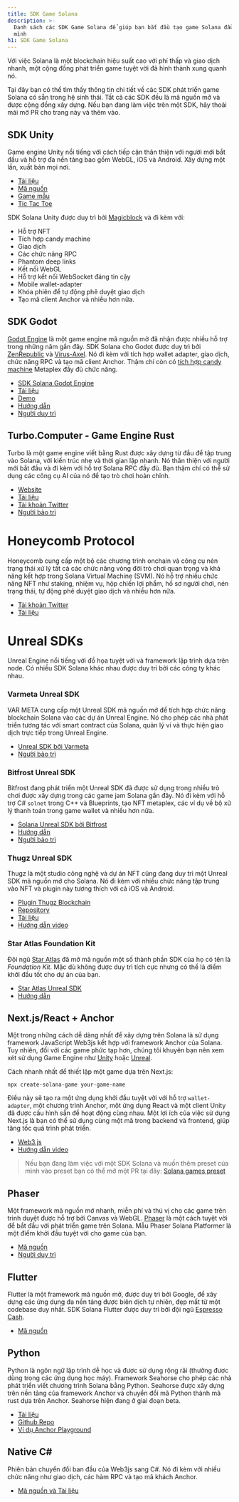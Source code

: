 ```yaml
---
title: SDK Game Solana
description: >-
  Danh sách các SDK Game Solana để giúp bạn bắt đầu tạo game Solana đầu tiên của
  mình
h1: SDK Game Solana
---
```


Với việc Solana là một blockchain hiệu suất cao với phí thấp và giao dịch nhanh,
một cộng đồng phát triển game tuyệt vời đã hình thành xung quanh nó.

Tại đây bạn có thể tìm thấy thông tin chi tiết về các SDK phát triển game Solana
có sẵn trong hệ sinh thái. Tất cả các SDK đều là mã nguồn mở và được cộng đồng
xây dựng. Nếu bạn đang làm việc trên một SDK, hãy thoải mái mở PR cho trang này
và thêm vào.

## SDK Unity

Game engine Unity nổi tiếng với cách tiếp cận thân thiện với người mới bắt đầu
và hỗ trợ đa nền tảng bao gồm WebGL, iOS và Android. Xây dựng một lần, xuất bản
mọi nơi.

- [Tài liệu](https://docs.magicblock.gg/introduction)
- [Mã nguồn](https://github.com/magicblock-labs/Solana.Unity-SDK)
- [Game mẫu](https://github.com/solana-developers/solana-game-examples)
- [Tic Tac Toe](https://blog.magicblock.gg/bolt-tic-tac-toe/)

SDK Solana Unity được duy trì bởi [Magicblock](https://www.magicblock.gg/) và đi
kèm với:

- Hỗ trợ NFT
- Tích hợp candy machine
- Giao dịch
- Các chức năng RPC
- Phantom deep links
- Kết nối WebGL
- Hỗ trợ kết nối WebSocket đáng tin cậy
- Mobile wallet-adapter
- Khóa phiên để tự động phê duyệt giao dịch
- Tạo mã client Anchor và nhiều hơn nữa.

## SDK Godot

[Godot Engine](https://godotengine.org/) là một game engine mã nguồn mở đã nhận
được nhiều hỗ trợ trong những năm gần đây. SDK Solana cho Godot được duy trì bởi
[ZenRepublic](https://twitter.com/ZenRepublicNDM) và
[Virus-Axel](https://twitter.com/AxelBenjam). Nó đi kèm với tích hợp wallet
adapter, giao dịch, chức năng RPC và tạo mã client Anchor. Thậm chí còn có
[tích hợp candy machine](https://zenwiki.gitbook.io/solana-godot-sdk-docs/guides/setup-candy-machine)
Metaplex đầy đủ chức năng.

- [SDK Solana Godot Engine](https://github.com/Virus-Axel/godot-solana-sdk)
- [Tài liệu](https://zenwiki.gitbook.io/solana-godot-sdk-docs)
- [Demo](https://github.com/ZenRepublic/GodotSolanaSDKDemoPackage)
- [Hướng dẫn](https://www.youtube.com/watch?v=tszFPInYmXQ)
- [Người duy trì](https://twitter.com/ZenRepublicNDM)

## Turbo.Computer - Game Engine Rust

Turbo là một game engine viết bằng Rust được xây dựng từ đầu để tập trung vào
Solana, với kiến trúc nhẹ và thời gian lặp nhanh. Nó thân thiện với người mới
bắt đầu và đi kèm với hỗ trợ Solana RPC đầy đủ. Bạn thậm chí có thể sử dụng các
công cụ AI của nó để tạo trò chơi hoàn chỉnh.

- [Website](https://turbo.computer/)
- [Tài liệu](https://docs.turbo.computer/)
- [Tài khoản Twitter](https://twitter.com/makegamesfast)
- [Người bảo trì](https://twitter.com/jozanza)

# Honeycomb Protocol

Honeycomb cung cấp một bộ các chương trình onchain và công cụ nén trạng thái xử
lý tất cả các chức năng vòng đời trò chơi quan trọng và khả năng kết hợp trong
Solana Virtual Machine (SVM). Nó hỗ trợ nhiều chức năng NFT như staking, nhiệm
vụ, hộp chiến lợi phẩm, hồ sơ người chơi, nén trạng thái, tự động phê duyệt giao
dịch và nhiều hơn nữa.

- [Tài khoản Twitter](https://twitter.com/honeycomb_prtcl)
- [Tài liệu](https://docs.honeycombprotocol.com/)

# Unreal SDKs

Unreal Engine nổi tiếng với đồ họa tuyệt vời và framework lập trình dựa trên
node. Có nhiều SDK Solana khác nhau được duy trì bởi các công ty khác nhau.

### Varmeta Unreal SDK

VAR META cung cấp một Unreal SDK mã nguồn mở để tích hợp chức năng blockchain
Solana vào các dự án Unreal Engine. Nó cho phép các nhà phát triển tương tác với
smart contract của Solana, quản lý ví và thực hiện giao dịch trực tiếp trong
Unreal Engine.

- [Unreal SDK bởi Varmeta](https://github.com/VAR-META-Tech/UnrealSolanaSDK)
- [Người bảo trì](https://www.var-meta.com/)

### Bitfrost Unreal SDK

Bitfrost đang phát triển một Unreal SDK đã được sử dụng trong nhiều trò chơi
được xây dựng trong các game jam Solana gần đây. Nó đi kèm với hỗ trợ C#
`solnet` trong C++ và Blueprints, tạo NFT metaplex, các ví dụ về bộ xử lý thanh
toán trong game wallet và nhiều hơn nữa.

- [Solana Unreal SDK bởi Bitfrost](https://github.com/Bifrost-Technologies/Solana-Unreal-SDK)
- [Hướng dẫn](https://www.youtube.com/watch?v=S8fm8mFeUkk)
- [Người bảo trì](https://twitter.com/BifrostTitan)

### Thugz Unreal SDK

Thugz là một studio công nghệ và dự án NFT cũng đang duy trì một Unreal SDK mã
nguồn mở cho Solana. Nó đi kèm với nhiều chức năng tập trung vào NFT và plugin
này tương thích với cả iOS và Android.

- [Plugin Thugz Blockchain](https://www.fab.com/listings/a7e220ba-93e5-4a3b-99e7-17b13da76f05)
- [Repository](https://github.com/ThugzLabs/Thugz-BC-Plugin-Packaged-for-UE5.4)
- [Tài liệu](https://thugzblockchainplugin-docs.vercel.app/)
- [Hướng dẫn video](https://www.youtube.com/watch?v=dS7sTZd_E9U&ab_channel=ThugzNFT)

### Star Atlas Foundation Kit

Đội ngũ [Star Atlas](https://staratlas.com/) đã mở mã nguồn một số thành phần
SDK của họ có tên là _Foundation Kit_. Mặc dù không được duy trì tích cực nhưng
có thể là điểm khởi đầu tốt cho dự án của bạn.

- [Star Atlas Unreal SDK](https://github.com/staratlasmeta/FoundationKit)
- [Hướng dẫn](https://www.youtube.com/watch?v=S8fm8mFeUkk)

## Next.js/React + Anchor

Một trong những cách dễ dàng nhất để xây dựng trên Solana là sử dụng framework
JavaScript Web3js kết hợp với framework Anchor của Solana. Tuy nhiên, đối với
các game phức tạp hơn, chúng tôi khuyên bạn nên xem xét sử dụng Game Engine như
[Unity](#unity-sdk) hoặc [Unreal](#unreal-sdks).

Cách nhanh nhất để thiết lập một game dựa trên Next.js:

```shell
npx create-solana-game your-game-name
```

Điều này sẽ tạo ra một ứng dụng khởi đầu tuyệt vời với hỗ trợ `wallet-adapter`,
một chương trình Anchor, một ứng dụng React và một client Unity đã được cấu hình
sẵn để hoạt động cùng nhau. Một lợi ích của việc sử dụng Next.js là bạn có thể
sử dụng cùng một mã trong backend và frontend, giúp tăng tốc quá trình phát
triển.

- [Web3.js](https://solana.com/docs/clients/javascript)
- [Hướng dẫn video](https://www.youtube.com/watch?v=fnhivg_pemI&t=1s&ab_channel=Solana)

> Nếu bạn đang làm việc với một SDK Solana và muốn thêm preset của mình vào
> preset bạn có thể mở một PR tại đây:
> [Solana games preset](https://github.com/solana-developers/solana-game-preset)

## Phaser

Một framework mã nguồn mở nhanh, miễn phí và thú vị cho các game trên trình
duyệt được hỗ trợ bởi Canvas và WebGL. [Phaser](https://phaser.io/) là một cách
tuyệt vời để bắt đầu với phát triển game trên Solana. Mẫu Phaser Solana
Platformer là một điểm khởi đầu tuyệt vời cho game của bạn.

- [Mã nguồn](https://github.com/Bread-Heads-NFT/phaser-solana-platformer-template)
- [Người duy trì](https://twitter.com/blockiosaurus)

## Flutter

Flutter là một framework mã nguồn mở, được duy trì bởi Google, để xây dựng các
ứng dụng đa nền tảng được biên dịch tự nhiên, đẹp mắt từ một codebase duy nhất.
SDK Solana Flutter được duy trì bởi đội ngũ
[Espresso Cash](https://www.espressocash.com/).

- [Mã nguồn](https://github.com/espresso-cash/espresso-cash-public)

## Python

Python là ngôn ngữ lập trình dễ học và được sử dụng rộng rãi (thường được dùng
trong các ứng dụng học máy). Framework Seahorse cho phép các nhà phát triển viết
chương trình Solana bằng Python. Seahorse được xây dựng trên nền tảng của
framework Anchor và chuyển đổi mã Python thành mã rust dựa trên Anchor. Seahorse
hiện đang ở giai đoạn beta.

- [Tài liệu](https://www.seahorse.dev/)
- [Github Repo](https://github.com/solana-developers/seahorse)
- [Ví dụ Anchor Playground](https://beta.solpg.io/tutorials/hello-seahorse)

## Native C#

Phiên bản chuyển đổi ban đầu của Web3js sang C#. Nó đi kèm với nhiều chức năng
như giao dịch, các hàm RPC và tạo mã khách Anchor.

- [Mã nguồn và Tài liệu](https://github.com/bmresearch/Solnet/blob/master/docs/articles/getting_started.md)
